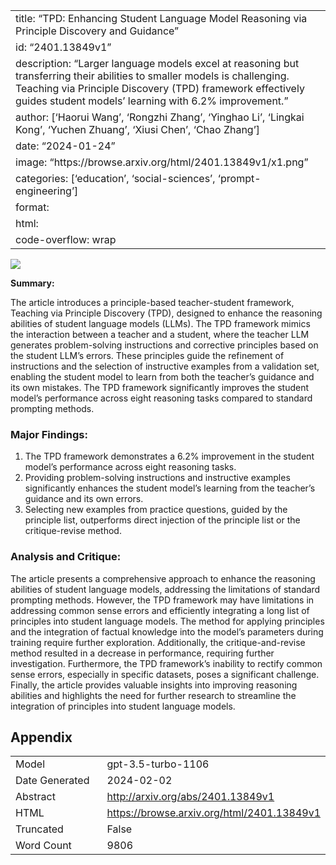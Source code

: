 
---
title: "TPD: Enhancing Student Language Model Reasoning via Principle Discovery and Guidance"
id: "2401.13849v1"
description: "Larger language models excel at reasoning but transferring their abilities to smaller models is challenging. Teaching via Principle Discovery (TPD) framework effectively guides student models' learning with 6.2% improvement."
author: ['Haorui Wang', 'Rongzhi Zhang', 'Yinghao Li', 'Lingkai Kong', 'Yuchen Zhuang', 'Xiusi Chen', 'Chao Zhang']
date: "2024-01-24"
image: "https://browse.arxiv.org/html/2401.13849v1/x1.png"
categories: ['education', 'social-sciences', 'prompt-engineering']
format:
  html:
    code-overflow: wrap
---

![](https://browse.arxiv.org/html/2401.13849v1/x1.png)

**Summary:**

The article introduces a principle-based teacher-student framework, Teaching via Principle Discovery (TPD), designed to enhance the reasoning abilities of student language models (LLMs). The TPD framework mimics the interaction between a teacher and a student, where the teacher LLM generates problem-solving instructions and corrective principles based on the student LLM’s errors. These principles guide the refinement of instructions and the selection of instructive examples from a validation set, enabling the student model to learn from both the teacher’s guidance and its own mistakes. The TPD framework significantly improves the student model’s performance across eight reasoning tasks compared to standard prompting methods.

### Major Findings:
1. The TPD framework demonstrates a 6.2% improvement in the student model’s performance across eight reasoning tasks.
2. Providing problem-solving instructions and instructive examples significantly enhances the student model's learning from the teacher’s guidance and its own errors.
3. Selecting new examples from practice questions, guided by the principle list, outperforms direct injection of the principle list or the critique-revise method.

### Analysis and Critique:
The article presents a comprehensive approach to enhance the reasoning abilities of student language models, addressing the limitations of standard prompting methods. However, the TPD framework may have limitations in addressing common sense errors and efficiently integrating a long list of principles into student language models. The method for applying principles and the integration of factual knowledge into the model’s parameters during training require further exploration. Additionally, the critique-and-revise method resulted in a decrease in performance, requiring further investigation. Furthermore, the TPD framework’s inability to rectify common sense errors, especially in specific datasets, poses a significant challenge. Finally, the article provides valuable insights into improving reasoning abilities and highlights the need for further research to streamline the integration of principles into student language models.

## Appendix

|          |          |
|----------|----------|
| Model     | gpt-3.5-turbo-1106       |
| Date Generated     | 2024-02-02       |
| Abstract | [http://arxiv.org/abs/2401.13849v1](http://arxiv.org/abs/2401.13849v1)        |
| HTML     | [https://browse.arxiv.org/html/2401.13849v1](https://browse.arxiv.org/html/2401.13849v1)       |
| Truncated       | False       |
| Word Count       | 9806       |